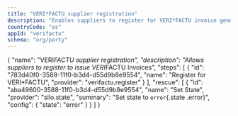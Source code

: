 ```yaml
---
title: "VERI*FACTU supplier registration"
description: "Enables suppliers to register for VERI*FACTU invoice generation"
countryCode: "es"
appId: "verifactu"
schema: "org/party"
---
```


{
    "name": "VERI*FACTU supplier registration",
    "description": "Allows suppliers to register to issue VERI*FACTU Invoices",
    "steps": [
        {
            "id": "783d40f0-3588-11f0-b3d4-d55d9b8e9554",
            "name": "Register for VERI*FACTU",
            "provider": "verifactu.register"
        }
    ],
    "rescue": [
        {
            "id": "aba49600-3588-11f0-b3d4-d55d9b8e9554",
            "name": "Set State",
            "provider": "silo.state",
            "summary": "Set state to `error`{.state .error}",
            "config": {
                "state": "error"
            }
        }
    ]
}
